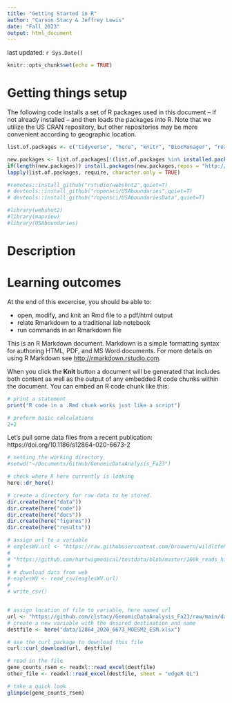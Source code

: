 ```yaml
---
title: "Getting Started in R"
author: "Carson Stacy & Jeffrey Lewis"
date: "Fall 2023"
output: html_document
---
```


last updated: `r Sys.Date()`

```r
knitr::opts_chunk$set(echo = TRUE)
```

# Getting things setup

The following code installs a set of R packages used in this document -- if not already installed -- and then loads the packages into R. Note that we utilize the US CRAN repository, but other repositories may be more convenient according to geographic location.

```r

list.of.packages <- c("tidyverse", "here", "knitr", "BiocManager", "readxl")

new.packages <- list.of.packages[!(list.of.packages %in% installed.packages()[,"Package"])]
if(length(new.packages)) install.packages(new.packages,repos = "http://cran.us.r-project.org")
lapply(list.of.packages, require, character.only = TRUE)

#remotes::install_github("rstudio/webshot2",quiet=T)
# devtools::install_github("ropensci/USAboundaries",quiet=T)
# devtools::install_github("ropensci/USAboundariesData",quiet=T)

#library(webshot2)
#library(mapview)
#library(USAboundaries)

```


# Description

# Learning outcomes

At the end of this excercise, you should be able to:

  - open, modify, and knit an Rmd file to a pdf/html output
  - relate Rmarkdown to a traditional lab notebook
  - run commands in an Rmarkdown file

This is an R Markdown document. Markdown is a simple formatting syntax for authoring HTML, PDF, and MS Word documents. For more details on using R Markdown see <http://rmarkdown.rstudio.com>.

When you click the **Knit** button a document will be generated that includes both content as well as the output of any embedded R code chunks within the document. You can embed an R code chunk like this:

```r
# print a statement
print("R code in a .Rmd chunk works just like a script")

# preform basic calculations
2+2
```


Let's pull some data files from a recent publication: https://doi.org/10.1186/s12864-020-6673-2 
```r
# setting the working directory
#setwd("~/Documents/GitHub/GenomicDataAnalysis_Fa23")

# check where R here currently is looking
here::dr_here()

# create a directory for raw data to be stored.
dir.create(here("data"))
dir.create(here("code"))
dir.create(here("docs"))
dir.create(here("figures"))
dir.create(here("results"))

# assign url to a variable
# eaglesWV.url <- "https://raw.githubusercontent.com/brouwern/wildlifeR/master/inst/extdata/eaglesWV.csv"
# 
# "https://github.com/hartwigmedical/testdata/blob/master/100k_reads_hiseq/TESTX/TESTX_H7YRLADXX_S1_L001_R1_001.fastq.gz"
# 
# # download data from web
# eaglesWV <- read_csv(eaglesWV.url)
# 
# write_csv()


# assign location of file to variable, here named url
url <- "https://github.com/clstacy/GenomicDataAnalysis_Fa23/raw/main/data/12864_2020_6673_MOESM2_ESM.xlsx"
# create a new variable with the desired destination and name
destfile <- here("data/12864_2020_6673_MOESM2_ESM.xlsx")

# use the curl package to download this file
curl::curl_download(url, destfile)

# read in the file
gene_counts_rsem <- readxl::read_excel(destfile)
other_file <- readxl::read_excel(destfile, sheet = "edgeR QL")

# take a quick look
glimpse(gene_counts_rsem)
```

```r

```

